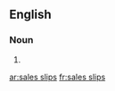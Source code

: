 ==English==

===Noun===
{{head|en|noun plural form|head=[[sales]] [[slip]]s}}

# {{plural of|sales slip|lang=en}}

[[ar:sales slips]]
[[fr:sales slips]]